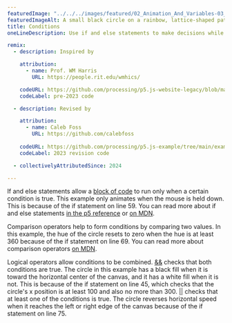 ---
featuredImage: "../../../images/featured/02_Animation_And_Variables-03_Conditions-thumbnail.png"
featuredImageAlt: A small black circle on a rainbow, lattice-shaped path, on top of a grey and white striped background.
title: Conditions
oneLineDescription: Use if and else statements to make decisions while your sketch runs.

remix:
  - description: Inspired by

    attribution:
      - name: Prof. WM Harris
        URL: https://people.rit.edu/wmhics/

    codeURL: https://github.com/processing/p5.js-website-legacy/blob/main/src/data/examples/en/04_Control/05_Logical_Operators_2.js
    codeLabel: pre-2023 code

  - description: Revised by

    attribution:    
      - name: Caleb Foss
        URL: https://github.com/calebfoss
 
    codeURL: https://github.com/processing/p5.js-example/tree/main/examples/02_Animation_And_Variables/03_Conditions
    codeLabel: 2023 revision code

  - collectivelyAttributedSince: 2024

---

If and else statements allow a
<a href="https://developer.mozilla.org/en-US/docs/Web/JavaScript/Reference/Statements/block" target="_blank">block of code</a>
to run only when a certain condition is true. This example only
animates when the mouse is held down. This is because of the if
statement on line 59. You can read more about if and else statements
<a href="https://p5js.org/reference/p5/if">in the p5 reference</a>
or <a href="https://developer.mozilla.org/en-US/docs/Learn/JavaScript/Building_blocks/conditionals" target="_blank">on MDN</a>.

Comparison operators help to form conditions by comparing two
values. In this example, the hue of the circle resets to zero when
the hue is at least 360 because of the if statement on line 69.
You can read more about comparison operators
<a href="https://developer.mozilla.org/en-US/docs/Web/JavaScript/Reference/Operators#relational_operators" target="_blank">on MDN</a>.

Logical operators allow conditions to be combined.
<a href="https://developer.mozilla.org/en-US/docs/Web/JavaScript/Reference/Operators/Logical_AND" target="_blank">&amp;&amp;</a>
checks that both conditions are true. The circle in this example
has a black fill when it is toward the horizontal center of the canvas, and it
has a white fill when it is not. This is because of the if statement on line
45, which checks that the circle's x position is at least 100 and also
no more than 300.
<a href="https://developer.mozilla.org/en-US/docs/Web/JavaScript/Reference/Operators/Logical_OR" target="_blank">||</a>
checks that at least one of the conditions is true. The circle reverses horizontal
speed when it reaches the left or right edge of the canvas because of the if statement
on line 75.
